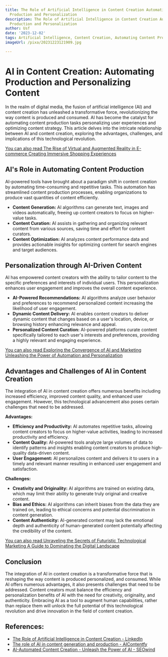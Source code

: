 ```yaml
---
title: The Role of Artificial Intelligence in Content Creation Automating Content
  Production and Personalization
description: The Role of Artificial Intelligence in Content Creation Automating Content
  Production and Personalization
author: Usf
date: '2023-12-02'
tags: Artificial Intelligence, Content Creation, Automating Content Production, Personalization
imageUrl: /pixa/20231223121909.jpg

---
```

# AI in Content Creation:  Automating Production and Personalizing Content

In the realm of digital media, the fusion of  artificial intelligence (AI) and content creation has unleashed a transformative force, revolutionizing  the way content is produced and  consumed. AI has become the catalyst for automating content  production tasks personalizing user  experiences and optimizing content strategy. This article delves into the intricate relationship between AI and content creation, exploring the advantages,  challenges, and implications of this technological revolution.

[You can  also read The Rise of Virtual and Augmented  Reality  in E-commerce Creating  Immersive Shopping  Experiences](The%20Rise%20of%20Virtual%20and%20Augmented%20Reality%20in%20E-commerce%20Creating%20Immersive%20Shopping%20Experiences)


## AI's Role in Automating Content  Production

AI-powered tools have brought about a paradigm shift in content creation by  automating time-consuming and repetitive tasks. This automation  has streamlined  content production  processes, enabling organizations to produce vast quantities of content efficiently.

- **Content Generation:**  AI algorithms can generate text, images and videos automatically, freeing up content  creators  to focus on higher-value tasks.
-  **Content Curation:** AI assists in gathering and organizing relevant content from various sources, saving time and effort for  content curators.
- **Content Optimization:** AI analyzes content performance data and provides actionable insights for optimizing content for search engines and target audiences.

## Personalization through AI-Driven Content

AI has empowered content creators  with the ability to tailor content  to the specific preferences and  interests of individual users. This personalization enhances  user engagement and improves the overall content experience.

- **AI-Powered Recommendations:** AI  algorithms analyze user behavior and preferences to  recommend personalized content increasing the likelihood of user engagement.
- **Dynamic Content Delivery:** AI enables content creators to deliver dynamic content  that changes based on a user's location, device, or browsing history enhancing relevance and appeal.
- **Personalized Content Curation:** AI-powered platforms curate content specifically tailored to  each user's interests and  preferences, providing a highly relevant and engaging experience.

[You  can also read Exploring the Convergence  of AI and Marketing Unleashing the Power of  Automation and Personalization](Exploring%20the%20Convergence%20of%20AI%20and%20Marketing%20Unleashing%20the%20Power%20of%20Automation%20and%20Personalization)


## Advantages and Challenges of AI in Content Creation

The integration of  AI in content creation offers numerous benefits including increased efficiency, improved content quality, and enhanced user engagement. However, this technological advancement also poses certain challenges that need to be addressed.

**Advantages:**

- **Efficiency and Productivity:** AI automates repetitive tasks, allowing content creators to focus on higher-value activities, leading to increased productivity and efficiency.
- **Content Quality:** AI-powered tools analyze large volumes of data to identify  patterns  and insights enabling content creators to produce high-quality  data-driven content.
- **User Engagement:** AI personalizes content and delivers it to users in a timely and relevant  manner resulting in enhanced user engagement and satisfaction.

**Challenges:**

- **Creativity and Originality:** AI algorithms are trained on existing data, which may limit  their ability to generate truly original  and creative content.
- **Bias and Ethics:** AI algorithms can inherit biases from  the data they are trained on, leading to ethical  concerns and potential discrimination in content generation.
- **Content Authenticity:** AI-generated content may lack the emotional depth  and authenticity of human-generated  content  potentially  affecting the credibility of the content.

[You can  also read  Unraveling the Secrets of Futuristic Technological Marketing A Guide to Dominating the Digital Landscape](Unraveling%20the%20Secrets%20of%20Futuristic%20Technological%20Marketing%20A%20Guide%20to%20Dominating%20the%20Digital%20Landscape)


## Conclusion

The integration of AI in content creation is a transformative force that  is reshaping the  way content is produced personalized, and consumed. While AI offers numerous advantages, it also presents challenges that need  to be addressed. Content creators must balance the efficiency  and personalization benefits of AI with the need for creativity, originality, and authenticity. Embracing AI  as a tool to augment human  capabilities, rather than  replace them will unlock the full potential of this technological  revolution and drive innovation in  the field of content creation.

## References:
- [The Role of Artificial Intelligence in Content Creation - LinkedIn](https://www.linkedin.com/pulse/role-artificial-intelligence-content-creation-startuppro)
- [The role of AI in content generation and production - AIContentfy](https://aicontentfy.com/en/blog/role-of-ai-in-content-generation-and-production)
- [AI-Automated Content Creation - Unleash the Power of AI - SEOwind](https://seowind.io/ai-automated-content-creation/)
